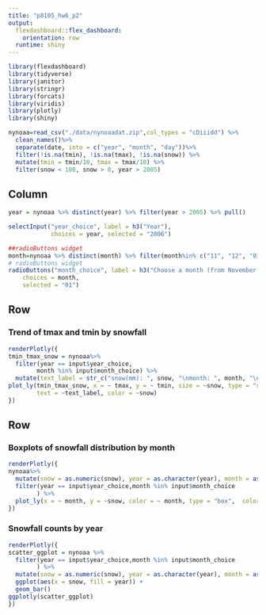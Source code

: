 ```yaml
---
title: "p8105_hw6_p2"
output: 
  flexdashboard::flex_dashboard:
    orientation: row
  runtime: shiny
---
```


```r
library(flexdashboard)
library(tidyverse)
library(janitor)
library(stringr)
library(forcats)
library(viridis)
library(plotly)
library(shiny)

nynoaa=read_csv("./data/nynoaadat.zip",col_types = "cDiiidd") %>%
  clean_names()%>%
  separate(date, into = c("year", "month", "day"))%>%
  filter(!is.na(tmin), !is.na(tmax), !is.na(snow)) %>%
  mutate(tmin = tmin/10, tmax = tmax/10) %>%
  filter(snow < 100, snow > 0, year > 2005)

```

Column {.sidebar}
-----------------------------------------------------------------------

```r
year = nynoaa %>% distinct(year) %>% filter(year > 2005) %>% pull()

selectInput("year_choice", label = h3("Year"),
            choices = year, selected = "2006")

##radioButtons widget
month=nynoaa %>% distinct(month) %>% filter(month%in% c("11", "12", "01","02", "03","04"))%>%pull()
# radioButtons widget
radioButtons("month_choice", label = h3("Choose a month (from November to April)"),
    choices = month, 
    selected = "01")
```


Row
-----------------------------------------------------------------------

### Trend of tmax and tmin by snowfall

```r
renderPlotly({ 
tmin_tmax_snow = nynoaa%>%
  filter(year == input$year_choice,
        month %in% input$month_choice) %>%
  mutate(text_label = str_c("snow(mm): ", snow, "\nmonth: ", month, "\nyear: ", year)) 
plot_ly(tmin_tmax_snow, x = ~ tmax, y = ~ tmin, size = ~snow, type = "scatter", mode = "markers", 
        text = ~text_label, color = ~snow)
})
```

Row {.tabset .tabset-fade}
-----------------------------------------------------------------------

### Boxplots of snowfall distribution by month

```r
renderPlotly({
nynoaa%>%
  mutate(snow = as.numeric(snow), year = as.character(year), month = as.character(month))%>%
  filter(year == input$year_choice,month %in% input$month_choice
        ) %>%
  plot_ly(x = ~ month, y = ~snow, color = ~ month, type = "box",  colors = "Set2")
})
```

### Snowfall counts by year

```r
renderPlotly({
scatter_ggplot = nynoaa %>%
  filter(year == input$year_choice,month %in% input$month_choice
        ) %>%
  mutate(snow = as.numeric(snow), year = as.character(year), month = as.character(month))%>%
  ggplot(aes(x = snow, fill = year)) +
  geom_bar()
ggplotly(scatter_ggplot)
})
```

